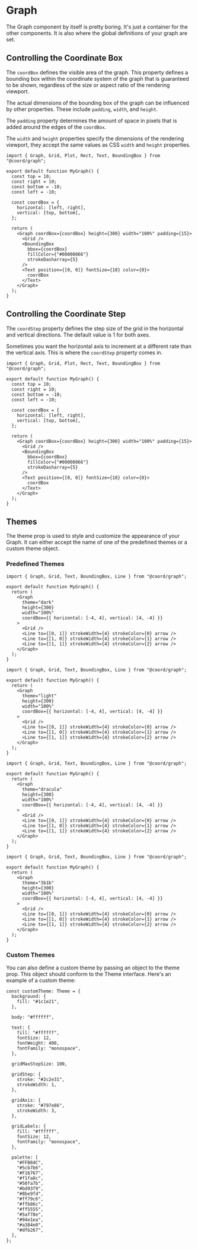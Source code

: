 # Graph

The Graph component by itself is pretty boring. It's just a container for the other components. It is also where the global definitions of your graph are set.

## Controlling the Coordinate Box

The `coordBox` defines the visible area of the graph. This property defines a bounding box within the coordinate system of the graph that is guaranteed to be shown, regardless of the size or aspect ratio of the rendering viewport.

The actual dimensions of the bounding box of the graph can be influenced by other properties. These include `padding`, `width`, and `height`.

The `padding` property determines the amount of space in pixels that is added around the edges of the `coordBox`.

The `width` and `height` properties specify the dimensions of the rendering viewport, they accept the same values as CSS `width` and `height` properties.

```tsx live
import { Graph, Grid, Plot, Rect, Text, BoundingBox } from "@coord/graph";

export default function MyGraph() {
  const top = 10;
  const right = 10;
  const bottom = -10;
  const left = -10;

  const coordBox = {
    horizontal: [left, right],
    vertical: [top, bottom],
  };

  return (
    <Graph coordBox={coordBox} height={300} width="100%" padding={15}>
      <Grid />
      <BoundingBox
        bbox={coordBox}
        fillColor={"#00000066"}
        strokeDasharray={5}
      />
      <Text position={[0, 0]} fontSize={18} color={0}>
        coordBox
      </Text>
    </Graph>
  );
}
```

## Controlling the Coordinate Step

The `coordStep` property defines the step size of the grid in the horizontal and vertical directions. The default value is 1 for both axes.

Sometimes you want the horizontal axis to increment at a different rate than the vertical axis. This is where the `coordStep` property comes in.

```tsx
import { Graph, Grid, Plot, Rect, Text, BoundingBox } from "@coord/graph";

export default function MyGraph() {
  const top = 10;
  const right = 10;
  const bottom = -10;
  const left = -10;

  const coordBox = {
    horizontal: [left, right],
    vertical: [top, bottom],
  };

  return (
    <Graph coordBox={coordBox} height={300} width="100%" padding={15}>
      <Grid />
      <BoundingBox
        bbox={coordBox}
        fillColor={"#00000066"}
        strokeDasharray={5}
      />
      <Text position={[0, 0]} fontSize={18} color={0}>
        coordBox
      </Text>
    </Graph>
  );
}
```

## Themes

The theme prop is used to style and customize the appearance of your Graph. It can either accept the name of one of the predefined themes or a custom theme object.

### Predefined Themes

```tsx live collapsed
import { Graph, Grid, Text, BoundingBox, Line } from "@coord/graph";

export default function MyGraph() {
  return (
    <Graph
      theme="dark"
      height={300}
      width="100%"
      coordBox={{ horizontal: [-4, 4], vertical: [4, -4] }}
    >
      <Grid />
      <Line to={[0, 1]} strokeWidth={4} strokeColor={0} arrow />
      <Line to={[1, 0]} strokeWidth={4} strokeColor={1} arrow />
      <Line to={[1, 1]} strokeWidth={4} strokeColor={2} arrow />
    </Graph>
  );
}
```

```tsx live collapsed
import { Graph, Grid, Text, BoundingBox, Line } from "@coord/graph";

export default function MyGraph() {
  return (
    <Graph
      theme="light"
      height={300}
      width="100%"
      coordBox={{ horizontal: [-4, 4], vertical: [4, -4] }}
    >
      <Grid />
      <Line to={[0, 1]} strokeWidth={4} strokeColor={0} arrow />
      <Line to={[1, 0]} strokeWidth={4} strokeColor={1} arrow />
      <Line to={[1, 1]} strokeWidth={4} strokeColor={2} arrow />
    </Graph>
  );
}
```

```tsx live collapsed
import { Graph, Grid, Text, BoundingBox, Line } from "@coord/graph";

export default function MyGraph() {
  return (
    <Graph
      theme="dracula"
      height={300}
      width="100%"
      coordBox={{ horizontal: [-4, 4], vertical: [4, -4] }}
    >
      <Grid />
      <Line to={[0, 1]} strokeWidth={4} strokeColor={0} arrow />
      <Line to={[1, 0]} strokeWidth={4} strokeColor={1} arrow />
      <Line to={[1, 1]} strokeWidth={4} strokeColor={2} arrow />
    </Graph>
  );
}
```

```tsx live collapsed
import { Graph, Grid, Text, BoundingBox, Line } from "@coord/graph";

export default function MyGraph() {
  return (
    <Graph
      theme="3b1b"
      height={300}
      width="100%"
      coordBox={{ horizontal: [-4, 4], vertical: [4, -4] }}
    >
      <Grid />
      <Line to={[0, 1]} strokeWidth={4} strokeColor={0} arrow />
      <Line to={[1, 0]} strokeWidth={4} strokeColor={1} arrow />
      <Line to={[1, 1]} strokeWidth={4} strokeColor={2} arrow />
    </Graph>
  );
}
```

### Custom Themes

You can also define a custom theme by passing an object to the theme prop. This object should conform to the Theme interface. Here's an example of a custom theme:

```tsx
const customTheme: Theme = {
  background: {
    fill: "#1c1e21",
  },

  body: "#ffffff",

  text: {
    fill: "#ffffff",
    fontSize: 12,
    fontWeight: 400,
    fontFamily: "monospace",
  },

  gridMaxStepSize: 100,

  gridStep: {
    stroke: "#2c2e31",
    strokeWidth: 1,
  },

  gridAxis: {
    stroke: "#797e86",
    strokeWidth: 3,
  },

  gridLabels: {
    fill: "#ffffff",
    fontSize: 12,
    fontFamily: "monospace",
  },

  palette: [
    "#FFB84C",
    "#5cb7b6",
    "#F16767",
    "#f1fa8c",
    "#50fa7b",
    "#bd93f9",
    "#8be9fd",
    "#ff79c6",
    "#ffb86c",
    "#ff5555",
    "#5af78e",
    "#94e1ea",
    "#a384e0",
    "#dfb267",
  ],
};
```
